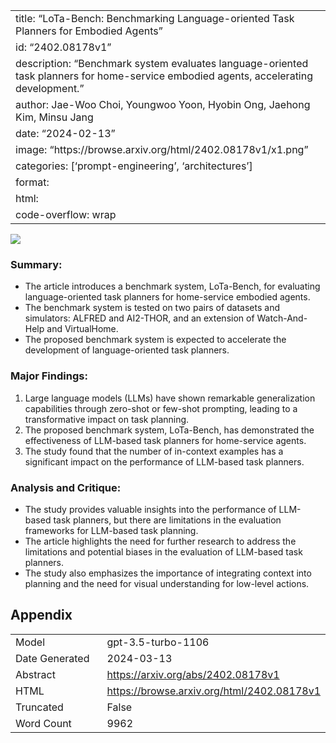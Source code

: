 
---
title: "LoTa-Bench: Benchmarking Language-oriented Task Planners for Embodied Agents"
id: "2402.08178v1"
description: "Benchmark system evaluates language-oriented task planners for home-service embodied agents, accelerating development."
author: Jae-Woo Choi, Youngwoo Yoon, Hyobin Ong, Jaehong Kim, Minsu Jang
date: "2024-02-13"
image: "https://browse.arxiv.org/html/2402.08178v1/x1.png"
categories: ['prompt-engineering', 'architectures']
format:
  html:
    code-overflow: wrap
---

![](https://browse.arxiv.org/html/2402.08178v1/x1.png)

### Summary:
- The article introduces a benchmark system, LoTa-Bench, for evaluating language-oriented task planners for home-service embodied agents.
- The benchmark system is tested on two pairs of datasets and simulators: ALFRED and AI2-THOR, and an extension of Watch-And-Help and VirtualHome.
- The proposed benchmark system is expected to accelerate the development of language-oriented task planners.

### Major Findings:
1. Large language models (LLMs) have shown remarkable generalization capabilities through zero-shot or few-shot prompting, leading to a transformative impact on task planning.
2. The proposed benchmark system, LoTa-Bench, has demonstrated the effectiveness of LLM-based task planners for home-service agents.
3. The study found that the number of in-context examples has a significant impact on the performance of LLM-based task planners.

### Analysis and Critique:
- The study provides valuable insights into the performance of LLM-based task planners, but there are limitations in the evaluation frameworks for LLM-based task planning.
- The article highlights the need for further research to address the limitations and potential biases in the evaluation of LLM-based task planners.
- The study also emphasizes the importance of integrating context into planning and the need for visual understanding for low-level actions.

## Appendix

|          |          |
|----------|----------|
| Model     | gpt-3.5-turbo-1106       |
| Date Generated     | 2024-03-13       |
| Abstract | [https://arxiv.org/abs/2402.08178v1](https://arxiv.org/abs/2402.08178v1)        |
| HTML     | [https://browse.arxiv.org/html/2402.08178v1](https://browse.arxiv.org/html/2402.08178v1)       |
| Truncated       | False       |
| Word Count       | 9962       |